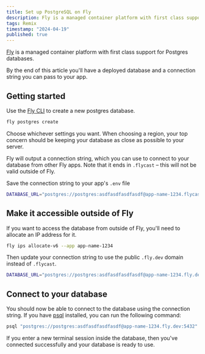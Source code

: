 ```yaml
---
title: Set up PostgreSQL on Fly
description: Fly is a managed container platform with first class support for Postgres databases. Create a database. Allocate an IP address. Get a connection string.
tags: Remix
timestamp: "2024-04-19"
published: true
---
```


[Fly](https://fly.io) is a managed container platform with first class support for Postgres databases.

By the end of this article you'll have a deployed database and a connection string you can pass to your app.

## Getting started

Use the [Fly CLI](https://fly.io/docs/hands-on/install-flyctl/) to create a new postgres database.

```bash
fly postgres create
```

Choose whichever settings you want. When choosing a region, your top concern should be keeping your database as close as possible to your server.

Fly will output a connection string, which you can use to connect to your database from other Fly apps. Note that it ends in `.flycast` – this will not be valid outside of Fly.

Save the connection string to your app's `.env` file

```bash
DATABASE_URL="postgres://postgres:asdfasdfasdfasdf@app-name-1234.flycast:5432"
```

## Make it accessible outside of Fly

If you want to access the database from outside of Fly, you'll need to allocate an IP address for it.

```bash
fly ips allocate-v6 --app app-name-1234
```

Then update your connection string to use the public `.fly.dev` domain instead of `.flycast`.

```bash
DATABASE_URL="postgres://postgres:asdfasdfasdfasdf@app-name-1234.fly.dev:5432"
```

## Connect to your database

You should now be able to connect to the database using the connection string. If you have [psql](https://stackoverflow.com/questions/44654216/correct-way-to-install-psql-without-full-postgres-on-macos) installed, you can run the following command:

```bash
psql "postgres://postgres:asdfasdfasdfasdf@app-name-1234.fly.dev:5432"
```

If you enter a new terminal session inside the database, then you've connected successfully and your database is ready to use.
